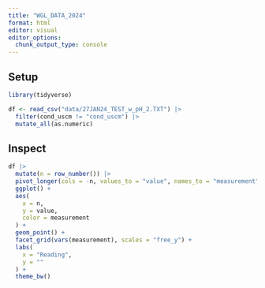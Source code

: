 ```yaml
---
title: "WGL_DATA_2024"
format: html
editor: visual
editor_options: 
  chunk_output_type: console
---
```


## Setup

```r
library(tidyverse)

df <- read_csv("data/27JAN24_TEST_w_pH_2.TXT") |> 
  filter(cond_uscm != "cond_uscm") |> 
  mutate_all(as.numeric)
```

## Inspect

```r
df |> 
  mutate(n = row_number()) |> 
  pivot_longer(cols = -n, values_to = "value", names_to = "measurement") |> 
  ggplot() +
  aes(
    x = n,
    y = value,
    color = measurement
  ) +
  geom_point() +
  facet_grid(vars(measurement), scales = "free_y") +
  labs(
    x = "Reading",
    y = ""
  ) +
  theme_bw()
```

